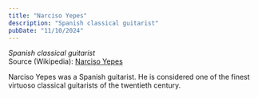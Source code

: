 ```yaml
---
title: "Narciso Yepes"
description: "Spanish classical guitarist"
pubDate: "11/10/2024"
---
```


*Spanish classical guitarist*  
Source (Wikipedia): [Narciso Yepes][1]

Narciso Yepes was a Spanish guitarist. He is considered one of the finest virtuoso classical guitarists of the twentieth century.

[1]: https://en.wikipedia.org/wiki/Narciso_Yepes
